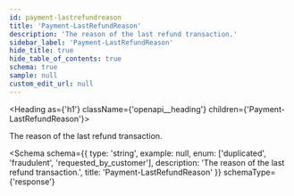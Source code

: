 ```yaml
---
id: payment-lastrefundreason
title: 'Payment-LastRefundReason'
description: 'The reason of the last refund transaction.'
sidebar_label: 'Payment-LastRefundReason'
hide_title: true
hide_table_of_contents: true
schema: true
sample: null
custom_edit_url: null
---
```



<Heading as={'h1'} className={'openapi__heading'} children={'Payment-LastRefundReason'}></Heading>

The reason of the last refund transaction.

<Schema
  schema={{
    type: 'string',
    example: null,
    enum: ['duplicated', 'fraudulent', 'requested_by_customer'],
    description: 'The reason of the last refund transaction.',
    title: 'Payment-LastRefundReason'
  }}
  schemaType={'response'}
></Schema>
